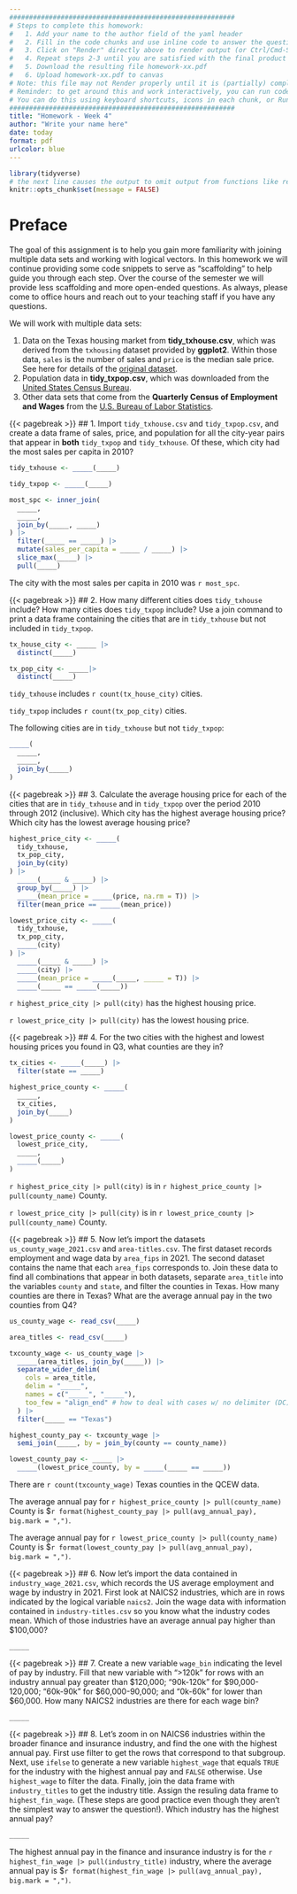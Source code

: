 ```yaml
---
#########################################################
# Steps to complete this homework:
#   1. Add your name to the author field of the yaml header
#   2. Fill in the code chunks and use inline code to answer the questions 
#   3. Click on "Render" directly above to render output (or Ctrl/Cmd-Shift-K)
#   4. Repeat steps 2-3 until you are satisfied with the final product
#   5. Download the resulting file homework-xx.pdf
#   6. Upload homework-xx.pdf to canvas
# Note: this file may not Render properly until it is (partially) completed
# Reminder: to get around this and work interactively, you can run code chunks on their own
# You can do this using keyboard shortcuts, icons in each chunk, or Run at the top right of this pane
#########################################################
title: "Homework - Week 4"
author: "Write your name here"
date: today
format: pdf
urlcolor: blue
---
```


```r
library(tidyverse)
# the next line causes the output to omit output from functions like read_csv()
knitr::opts_chunk$set(message = FALSE)
```

# Preface

The goal of this assignment is to help you gain more familiarity with joining multiple data sets and working with logical vectors. In this homework we will continue providing some code snippets to serve as "scaffolding" to help guide you through each step. Over the course of the semester we will provide less scaffolding and more open-ended questions. As always, please come to office hours and reach out to your teaching staff if you have any questions.

We will work with multiple data sets:

1. Data on the Texas housing market from **tidy_txhouse.csv**, which was derived from the `txhousing` dataset provided by **ggplot2**. Within those data, `sales` is the number of sales and `price` is the median sale price. See here for details of the [original dataset](https://ggplot2.tidyverse.org/reference/txhousing.html).
2. Population data in **tidy_txpop.csv**, which was downloaded from the [United States Census Bureau](https://www.census.gov/data/tables/time-series/demo/popest/2010s-total-cities-and-towns.html).
3. Other data sets that come from the **Quarterly Census of Employment and Wages** from the [U.S. Bureau of Labor Statistics](https://data.bls.gov/cew/apps/data_views/data_views.htm#tab=Tables).


<!--- Please leave the code above unchanged. Questions start from here. --->

{{< pagebreak >}}
## 1. Import `tidy_txhouse.csv` and `tidy_txpop.csv`, and create a data frame of sales, price, and population for all the city-year pairs that appear in **both** `tidy_txpop` and `tidy_txhouse`. Of these, which city had the most sales per capita in 2010?
<!-- Tip: By using `pull` to get just the city name and assigning it to `most_spc`, we can embed the answer in text rather than simply printing a data frame. -->

```r
tidy_txhouse <- _____(_____)

tidy_txpop <- _____(_____)

most_spc <- inner_join(
  _____, 
  _____, 
  join_by(_____, _____)
) |> 
  filter(_____ == _____) |> 
  mutate(sales_per_capita = _____ / _____) |> 
  slice_max(_____) |> 
  pull(_____)
```
The city with the most sales per capita in 2010 was `r most_spc`.


{{< pagebreak >}}
## 2. How many different cities does `tidy_txhouse` include? How many cities does `tidy_txpop` include? Use a join command to print a data frame containing the cities that are in `tidy_txhouse` but not included in `tidy_txpop`.

``` r
tx_house_city <- _____ |> 
  distinct(_____) 

tx_pop_city <- _____|> 
  distinct(_____)
```
`tidy_txhouse` includes `r count(tx_house_city)` cities.

`tidy_txpop` includes `r count(tx_pop_city)` cities.

The following cities are in `tidy_txhouse` but not `tidy_txpop`:
``` r
_____(
  _____, 
  _____, 
  join_by(_____)
)
```


{{< pagebreak >}}
## 3. Calculate the average housing price for each of the cities that are in `tidy_txhouse` and in `tidy_txpop` over the period 2010 through 2012 (inclusive). Which city has the highest average housing price? Which city has the lowest average housing price?

``` r
highest_price_city <- _____(
  tidy_txhouse, 
  tx_pop_city, 
  join_by(city)
) |> 
  _____(_____ & _____) |> 
  group_by(_____) |> 
  _____(mean_price = _____(price, na.rm = T)) |> 
  filter(mean_price == _____(mean_price))

lowest_price_city <- _____(
  tidy_txhouse, 
  tx_pop_city, 
  _____(city)
) |> 
  _____(_____ & _____) |> 
  _____(city) |> 
  _____(mean_price = _____(_____, _____ = T)) |> 
  _____(_____ == _____(_____))
```  
`r highest_price_city |> pull(city)` has the highest housing price.

`r lowest_price_city |> pull(city)` has the lowest housing price.


{{< pagebreak >}}
## 4. For the two cities with the highest and lowest housing prices you found in Q3, what counties are they in?
<!-- Tip: Import the data in `us_cities.csv`, filter out the cities in Texas, and assign it to a new object `tx_cities`. Then think through how it can help you answer this question. -->

```r
tx_cities <- _____(_____) |> 
  filter(state == _____)

highest_price_county <- _____(
  _____, 
  tx_cities, 
  join_by(_____)
)

lowest_price_county <- _____(
  lowest_price_city, 
  _____, 
  _____(_____)
)
```
`r highest_price_city |> pull(city)` is in `r highest_price_county |> pull(county_name)` County.

`r lowest_price_city |> pull(city)` is in `r lowest_price_county |> pull(county_name)` County.


{{< pagebreak >}}
## 5. Now let's import the datasets `us_county_wage_2021.csv` and `area-titles.csv`. The first dataset records employment and wage data by `area_fips` in 2021. The second dataset contains the name that each `area_fips` corresponds to. Join these data to find all combinations that appear in both datasets, separate `area_title` into the variables `county` and `state`, and filter the counties in Texas. How many counties are there in Texas? What are the average annual pay in the two counties from Q4?
<!-- Tip: Look at the contents of `area_title` to determine what delimiter to use for separating it into two separate variables. -->

```r
us_county_wage <- read_csv(_____)

area_titles <- read_csv(_____)

txcounty_wage <- us_county_wage |> 
  _____(area_titles, join_by(_____)) |> 
  separate_wider_delim(
    cols = area_title, 
    delim = "_____", 
    names = c("_____", "_____"),
    too_few = "align_end" # how to deal with cases w/ no delimiter (DC)
  ) |> 
  filter(_____ == "Texas")

highest_county_pay <- txcounty_wage |> 
  semi_join(_____, by = join_by(county == county_name))

lowest_county_pay <- _____ |> 
  _____(lowest_price_county, by = _____(_____ == _____))
```
There are `r count(txcounty_wage)` Texas counties in the QCEW data.

The average annual pay for `r highest_price_county |> pull(county_name)` County is $`r format(highest_county_pay |> pull(avg_annual_pay), big.mark = ",")`.

The average annual pay for `r lowest_price_county |> pull(county_name)` County is $`r format(lowest_county_pay |> pull(avg_annual_pay), big.mark = ",")`.


{{< pagebreak >}}
## 6. Now let's import the data contained in `industry_wage_2021.csv`, which records the US average employment and wage by industry in 2021. First look at NAICS2 industries, which are in rows indicated by the logical variable `naics2`. Join the wage data with information contained in `industry-titles.csv` so you know what the industry codes mean. Which of those industries have an average annual pay higher than $100,000?
<!-- Tip: Print (output) just the industry titles for those industries as a data frame or vector. -->

```r
_____
```


{{< pagebreak >}}
## 7. Create a new variable `wage_bin` indicating the level of pay by industry. Fill that new variable with ">120k" for rows with an industry annual pay greater than $120,000; "90k-120k" for $90,000-120,000; "60k-90k" for $60,000-90,000; and "0k-60k" for lower than $60,000. How many NAICS2 industries are there for each wage bin?

```r
_____
```


{{< pagebreak >}}
## 8. Let's zoom in on NAICS6 industries within the broader finance and insurance industry, and find the one with the highest annual pay. First use filter to get the rows that correspond to that subgroup. Next, use `ifelse` to generate a new variable `highest_wage` that equals `TRUE` for the industry with the highest annual pay and `FALSE` otherwise. Use `highest_wage` to filter the data. Finally, join the data frame with `industry_titles` to get the industry title. Assign the resuling data frame to `highest_fin_wage`. (These steps are good practice even though they aren't the simplest way to answer the question!). Which industry has the highest annual pay?
<!-- Tip: We provided the columns `naics6` and `finance_and_insurance` to help you filter the data to get relevant rows for this problem. -->

```r
_____
```
The highest annual pay in the finance and insurance industry is for the `r highest_fin_wage |> pull(industry_title)` industry, where the average annual pay is $`r format(highest_fin_wage |> pull(avg_annual_pay), big.mark = ",")`.

